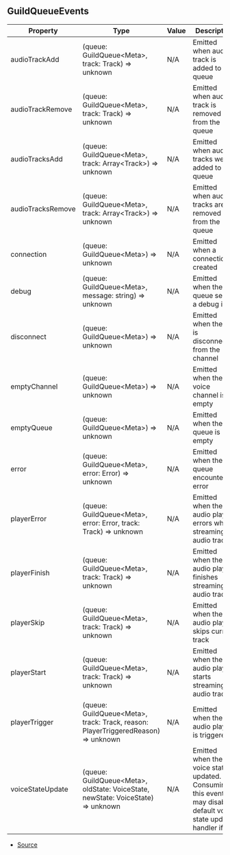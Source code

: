 ## GuildQueueEvents


| Property | Type | Value | Description |
| ----------- | ----------- | ----------- | ----------- |
| audioTrackAdd | (queue: GuildQueue\<Meta>, track: Track) => unknown | N/A | Emitted when audio track is added to the queue |
| audioTrackRemove | (queue: GuildQueue\<Meta>, track: Track) => unknown | N/A | Emitted when audio track is removed from the queue |
| audioTracksAdd | (queue: GuildQueue\<Meta>, track: Array\<Track>) => unknown | N/A | Emitted when audio tracks were added to the queue |
| audioTracksRemove | (queue: GuildQueue\<Meta>, track: Array\<Track>) => unknown | N/A | Emitted when audio tracks are removed from the queue |
| connection | (queue: GuildQueue\<Meta>) => unknown | N/A | Emitted when a connection is created |
| debug | (queue: GuildQueue\<Meta>, message: string) => unknown | N/A | Emitted when the queue sends a debug info |
| disconnect | (queue: GuildQueue\<Meta>) => unknown | N/A | Emitted when the bot is disconnected from the channel |
| emptyChannel | (queue: GuildQueue\<Meta>) => unknown | N/A | Emitted when the voice channel is empty |
| emptyQueue | (queue: GuildQueue\<Meta>) => unknown | N/A | Emitted when the queue is empty |
| error | (queue: GuildQueue\<Meta>, error: Error) => unknown | N/A | Emitted when the queue encounters error |
| playerError | (queue: GuildQueue\<Meta>, error: Error, track: Track) => unknown | N/A | Emitted when the audio player errors while streaming audio track |
| playerFinish | (queue: GuildQueue\<Meta>, track: Track) => unknown | N/A | Emitted when the audio player finishes streaming audio track |
| playerSkip | (queue: GuildQueue\<Meta>, track: Track) => unknown | N/A | Emitted when the audio player skips current track |
| playerStart | (queue: GuildQueue\<Meta>, track: Track) => unknown | N/A | Emitted when the audio player starts streaming audio track |
| playerTrigger | (queue: GuildQueue\<Meta>, track: Track, reason: PlayerTriggeredReason) => unknown | N/A | Emitted when the audio player is triggered |
| voiceStateUpdate | (queue: GuildQueue\<Meta>, oldState: VoiceState, newState: VoiceState) => unknown | N/A | Emitted when the voice state is updated. Consuming this event may disable default voice state update handler if  |


- [Source](https://github.com/Androz2091/discord-player/blob/6af3b78/packages/discord-player/src/Structures/GuildQueue.ts#L127)